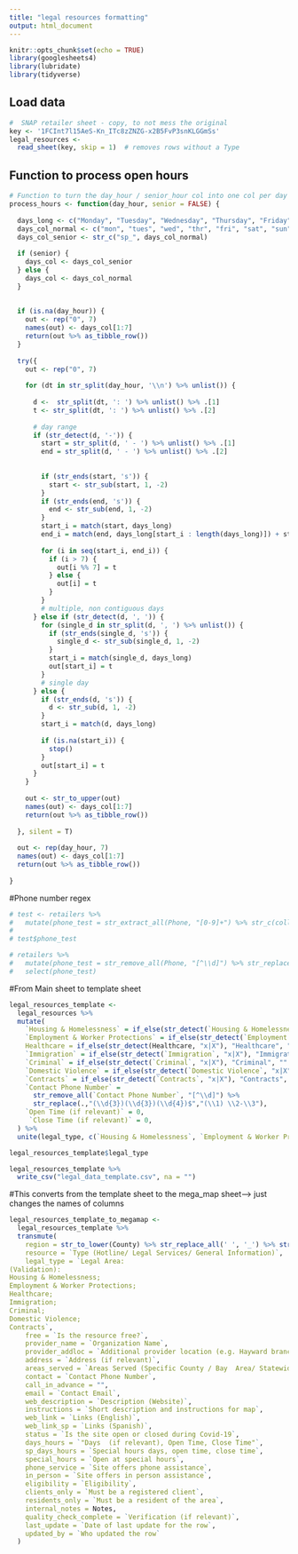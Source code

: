 ```yaml
---
title: "legal resources formatting"
output: html_document
---
```


```r
knitr::opts_chunk$set(echo = TRUE)
library(googlesheets4)
library(lubridate)
library(tidyverse)

```

## Load data

```r
#  SNAP retailer sheet - copy, to not mess the original
key <- '1FCInt7l15AeS-Kn_ITc8zZNZG-x2B5FvP3snKLGGmSs'
legal_resources <- 
  read_sheet(key, skip = 1)  # removes rows without a Type
```

## Function to process open hours

```r
# Function to turn the day_hour / senior_hour col into one col per day 
process_hours <- function(day_hour, senior = FALSE) {
  
  days_long <- c("Monday", "Tuesday", "Wednesday", "Thursday", "Friday", "Saturday", "Sunday", "Monday", "Tuesday", "Wednesday", "Thursday", "Friday", "Saturday", "Sunday")
  days_col_normal <- c("mon", "tues", "wed", "thr", "fri", "sat", "sun", "mon", "tues", "wed", "thr", "fri", "sat", "sun")
  days_col_senior <- str_c("sp_", days_col_normal)
  
  if (senior) {
    days_col <- days_col_senior
  } else {
    days_col <- days_col_normal
  }
  
  
  if (is.na(day_hour)) {
    out <- rep("0", 7)
    names(out) <- days_col[1:7]
    return(out %>% as_tibble_row())
  }
  
  try({
    out <- rep("0", 7)
    
    for (dt in str_split(day_hour, '\\n') %>% unlist()) {
      
      d <-  str_split(dt, ': ') %>% unlist() %>% .[1]
      t <- str_split(dt, ': ') %>% unlist() %>% .[2]
      
      # day range
      if (str_detect(d, '-')) {
        start = str_split(d, ' - ') %>% unlist() %>% .[1]
        end = str_split(d, ' - ') %>% unlist() %>% .[2]
        
        
        if (str_ends(start, 's')) {
          start <- str_sub(start, 1, -2)
        }
        if (str_ends(end, 's')) {
          end <- str_sub(end, 1, -2)
        }
        start_i = match(start, days_long)
        end_i = match(end, days_long[start_i : length(days_long)]) + start_i - 1
        
        for (i in seq(start_i, end_i)) {
          if (i > 7) {
            out[i %% 7] = t
          } else {
            out[i] = t
          }
        }
        # multiple, non contiguous days
      } else if (str_detect(d, ', ')) {
        for (single_d in str_split(d, ', ') %>% unlist()) {
          if (str_ends(single_d, 's')) {
            single_d <- str_sub(single_d, 1, -2)
          }
          start_i = match(single_d, days_long)
          out[start_i] = t
        }
        # single day
      } else {
        if (str_ends(d, 's')) {
          d <- str_sub(d, 1, -2)
        }
        start_i = match(d, days_long)
        
        if (is.na(start_i)) {
          stop()
        }
        out[start_i] = t
      }
    }
    
    out <- str_to_upper(out)
    names(out) <- days_col[1:7]
    return(out %>% as_tibble_row())
    
  }, silent = T)
  
  out <- rep(day_hour, 7)
  names(out) <- days_col[1:7]
  return(out %>% as_tibble_row())
  
}


```

#Phone number regex

```r


# test <- retailers %>% 
#   mutate(phone_test = str_extract_all(Phone, "[0-9]+") %>% str_c(collapse = " ")) 
# 
# test$phone_test

# retailers %>% 
#   mutate(phone_test = str_remove_all(Phone, "[^\\d]") %>% str_replace(.,"(\\d{3})(\\d{3})(\\d{4})$","(\\1) \\2-\\3")) %>% 
#   select(phone_test)

```


#From Main sheet to template sheet
```r
legal_resources_template <- 
  legal_resources %>% 
  mutate(
    `Housing & Homelessness` = if_else(str_detect(`Housing & Homelessness`, "x|X"), "Housing & Homelessness", "" ), 
    `Employment & Worker Protections` = if_else(str_detect(`Employment & Worker Protections`, "x|X"), "Employment & Worker Protections", "" ), 
    Healthcare = if_else(str_detect(Healthcare, "x|X"), "Healthcare", "" ), 
    `Immigration` = if_else(str_detect(`Immigration`, "x|X"), "Immigration", "" ), 
    `Criminal` = if_else(str_detect(`Criminal`, "x|X"), "Criminal", "" ), 
    `Domestic Violence` = if_else(str_detect(`Domestic Violence`, "x|X"), "Domestic Violence", "" ),
    `Contracts` = if_else(str_detect(`Contracts`, "x|X"), "Contracts", "" ),
    `Contact Phone Number` =
      str_remove_all(`Contact Phone Number`, "[^\\d]") %>%
      str_replace(.,"(\\d{3})(\\d{3})(\\d{4})$","(\\1) \\2-\\3"),
    `Open Time (if relevant)` = 0, 
     `Close Time (if relevant)` = 0, 
  ) %>% 
  unite(legal_type, c(`Housing & Homelessness`, `Employment & Worker Protections`, Healthcare, Immigration, Criminal, `Domestic Violence`, Contracts), na.rm = TRUE, sep = ", ")

legal_resources_template$legal_type
```
```r
legal_resources_template %>% 
  write_csv("legal_data_template.csv", na = "")
```


#This converts from the template sheet to the mega_map sheet--> just changes the names of columns 
```r

legal_resources_template_to_megamap <- 
  legal_resources_template %>% 
  transmute(
    region = str_to_lower(County) %>% str_replace_all(' ', '_') %>% str_c(., '_county'),
    resource = `Type (Hotline/ Legal Services/ General Information)`, 
    legal_type = `Legal Area:
(Validation): 
Housing & Homelessness; 
Employment & Worker Protections; 
Healthcare; 
Immigration; 
Criminal; 
Domestic Violence; 
Contracts`, 
    free = `Is the resource free?`, 
    provider_name = `Organization Name`, 
    provider_addloc = `Additional provider location (e.g. Hayward branch)`,  
    address	= `Address (if relevant)`, 
    areas_served = `Areas Served (Specific County / Bay  Area/ Statewide / Nationwide)`, 
    contact = `Contact Phone Number`,
    call_in_advance = "",
    email = `Contact Email`,
    web_description = `Description (Website)`, 
    instructions = `Short description and instructions for map`,
    web_link = `Links (English)`,
    web_link_sp = `Links (Spanish)`,
    status = `Is the site open or closed during Covid-19`,
    days_hours = `"Days  (if relevant), Open Time, Close Time"`,
    sp_days_hours = `Special hours days, open time, close time`,
    special_hours = `Open at special hours`,
    phone_service = `Site offers phone assistance`,
    in_person = `Site offers in person assistance`, 
    eligibility = `Eligibility`,
    clients_only = `Must be a registered client`,
    residents_only = `Must be a resident of the area`,
    internal_notes = Notes,
    quality_check_complete = `Verification (if relevant)`,
    last_update = `Date of last update for the row`,
    updated_by = `Who updated the row`
  )



```



